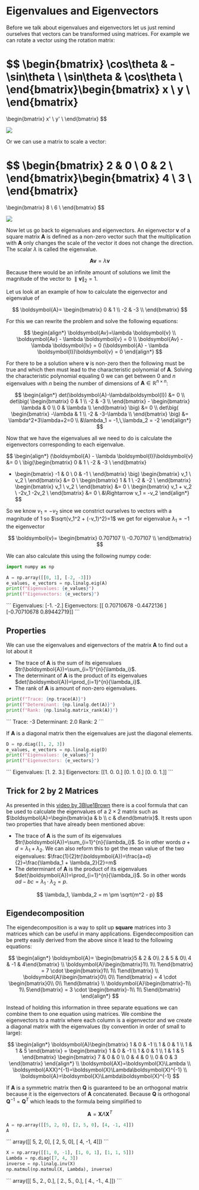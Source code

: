 
# Eigenvalues and Eigenvectors

Before we talk about eigenvalues and eigenvectors let us just remind ourselves that vectors can be transformed using matrices. For example we can rotate a vector using the rotation matrix:

$$
\begin{bmatrix}
  \cos\theta & -\sin\theta \\
  \sin\theta &  \cos\theta \\
\end{bmatrix}\begin{bmatrix}
  x \\
  y \\
\end{bmatrix}
=
\begin{bmatrix}
  x' \\
  y' \\
\end{bmatrix}
$$

<Image 
    src="/maths/vectorTransformationRotation2D.png" 
    caption="Rotating a 2D vector by the angle theta"
    width={400}
/>

Or we can use a matrix to scale a vector:

$$
\begin{bmatrix}
  2 & 0 \\
  0 & 2 \\
\end{bmatrix}\begin{bmatrix}
  4 \\
  3 \\
\end{bmatrix}
=
\begin{bmatrix}
  8 \\
  6 \\
\end{bmatrix}
$$

<Image 
    src="/maths/vectorTransformationScaling2D.png" 
    caption="Scaling a 2D vector, in this case doubling its length"
    width={300}
/>

Now let us go back to eigenvalues and eigenvectors. An eigenvector $\boldsymbol{v}$ of a square matrix $\boldsymbol{A}$ is defined as a non-zero vector such that the multiplication with $\boldsymbol{A}$ only changes the scale of the vector it does not change the direction. The scalar $\lambda$ is called the eigenvalue.

$$
\boldsymbol{Av}=\lambda \boldsymbol{v}
$$

Because there would be an infinite amount of solutions we limit the magnitude of the vector to $\parallel\boldsymbol{v}\parallel_2=1$.

Let us look at an example of how to calculate the eigenvector and eigenvalue of

$$
\boldsymbol{A}=
\begin{bmatrix}
  0 & 1 \\
  -2 & -3 \\
\end{bmatrix}
$$

For this we can rewrite the problem and solve the following equations:

$$
\begin{align*}
\boldsymbol{Av}=\lambda \boldsymbol{v} \\
\boldsymbol{Av} - \lambda \boldsymbol{v} = 0 \\
\boldsymbol{Av} - \lambda \boldsymbol{Iv} = 0
(\boldsymbol{A} - \lambda \boldsymbol{I})\boldsymbol{v} = 0
\end{align*}
$$

For there to be a solution where $\boldsymbol{v}$ is non-zero then the following must be true and which then must lead to the characteristic polynomial of $\boldsymbol{A}$. Solving the characteristic polynomial equaling 0 we can get between 0 and $n$ eigenvalues with $n$ being the number of dimensions of $\boldsymbol{A} \in \mathbb{R}^{n \times n}$:

$$
\begin{align*}
det(\boldsymbol{A}-\lambda\boldsymbol{I}) &= 0 \\
det\big(
    \begin{bmatrix}
      0 & 1 \\
      -2 & -3 \\
    \end{bmatrix}
    - \begin{bmatrix}
      \lambda & 0 \\
      0 & \lambda \\
    \end{bmatrix}
\big) &= 0 \\
det\big(
    \begin{bmatrix}
      -\lambda & 1 \\
      -2 & -3-\lambda \\
    \end{bmatrix}
\big) &= \lambda^2+3\lambda+2=0 \\
&\lambda_1 = -1,\,\lambda_2 = -2
\end{align*}
$$

Now that we have the eigenvalues all we need to do is calculate the eigenvectors corresponding to each eigenvalue.

$$
\begin{align*}
(\boldsymbol{A} - \lambda \boldsymbol{I})\boldsymbol{v} &= 0 \\
\big(\begin{bmatrix}
      0 & 1 \\
      -2 & -3 \\
\end{bmatrix}
- \begin{bmatrix}
      -1 & 0 \\
      0 & -1 \\
\end{bmatrix} \big)
\begin{bmatrix}
      v_1 \\
      v_2 \\
\end{bmatrix} &= 0 \\
\begin{bmatrix}
      1 & 1 \\
      -2 & -2 \\
\end{bmatrix}
\begin{bmatrix}
      v_1 \\
      v_2 \\
\end{bmatrix} &= 0 \\
\begin{bmatrix}
      v_1 + v_2 \\
      -2v_1 -2v_2 \\
\end{bmatrix} &= 0 \\
&\Rightarrow v_1 = -v_2
\end{align*}
$$

So we know $v_1 = -v_2$ since we constrict ourselves to vectors with a magnitude of 1 so $\sqrt{v_1^2 + (-v_1)^2}=1$ we get for eigenvalue $\lambda_1=-1$ the eigenvector

$$
\boldsymbol{v}=
\begin{bmatrix}
      0.707107 \\
      -0.707107 \\
\end{bmatrix}
$$

We can also calculate this using the following numpy code:


```python
import numpy as np

A = np.array([[0, 1], [-2, -3]])
e_values, e_vectors = np.linalg.eig(A)
print(f"Eigenvalues: {e_values}")
print(f"Eigenvectors: {e_vectors}")
```
<div class="code-output-wrapper">
```
    Eigenvalues: [-1. -2.]
    Eigenvectors: [[ 0.70710678 -0.4472136 ]
     [-0.70710678  0.89442719]]
```
</div>

## Properties

We can use the eigenvalues and eigenvectors of the matrix $\boldsymbol{A}$ to find out a lot about it

- The trace of $\boldsymbol{A}$ is the sum of its eigenvalues $tr(\boldsymbol{A})=\sum_{i=1}^{n}{\lambda_i}$.
- The determinant of $\boldsymbol{A}$ is the product of its eigenvalues $det(\boldsymbol{A})=\prod_{i=1}^{n}{\lambda_i}$.
- The rank of $\boldsymbol{A}$ is amount of non-zero eigenvalues.



```python
print(f"Trace: {np.trace(A)}")
print(f"Determinant: {np.linalg.det(A)}")
print(f"Rank: {np.linalg.matrix_rank(A)}")
```
<div class="code-output-wrapper">
```
    Trace: -3
    Determinant: 2.0
    Rank: 2
```
</div>

If $\boldsymbol{A}$ is a diagonal matrix then the eigenvalues are just the diagonal elements.



```python
D = np.diag([1, 2, 3])
e_values, e_vectors = np.linalg.eig(D)
print(f"Eigenvalues: {e_values}")
print(f"Eigenvectors: {e_vectors}")
```
<div class="code-output-wrapper">
```
    Eigenvalues: [1. 2. 3.]
    Eigenvectors: [[1. 0. 0.]
     [0. 1. 0.]
     [0. 0. 1.]]
```
</div>

## Trick for 2 by 2 Matrices

As presented in this [video by 3Blue1Brown](https://www.youtube.com/watch?v=e50Bj7jn9IQ) there is a cool formula that can be used to calculate the eigenvalues of a $2 \times 2$ matrix such as $\boldsymbol{A}=\begin{bmatrix}a & b \\ c & d\end{bmatrix}$. It rests upon two properties that have already been mentioned above:

- The trace of $\boldsymbol{A}$ is the sum of its eigenvalues $tr(\boldsymbol{A})=\sum_{i=1}^{n}{\lambda_i}$. So in other words $a + d = \lambda_1 + \lambda_2$. We can also reform this to get the mean value of the two eigenvalues: $\frac{1}{2}tr(\boldsymbol{A})=\frac{a+d}{2}=\frac{\lambda_1 + \lambda_2}{2}=m$
- The determinant of $\boldsymbol{A}$ is the product of its eigenvalues $det(\boldsymbol{A})=\prod_{i=1}^{n}{\lambda_i}$. So in other words $ad - bc = \lambda_1 \cdot \lambda_2 = p$.

$$
\lambda_1, \lambda_2 = m \pm \sqrt{m^2 - p}
$$

## Eigendecomposition

The eigendecomposition is a way to split up **square** matrices into 3 matrices which can be useful in many applications. Eigendecomposition can be pretty easily derived from the above since it lead to the following equations:

$$
\begin{align*}
    \boldsymbol{A}= \begin{bmatrix}5 & 2 & 0\\ 2 & 5 & 0\\ 4 & -1 & 4\end{bmatrix} \\
    \boldsymbol{A}\begin{bmatrix}1\\ 1\\ 1\end{bmatrix} = 7 \cdot \begin{bmatrix}1\\ 1\\ 1\end{bmatrix} \\
    \boldsymbol{A}\begin{bmatrix}0\\ 0\\ 1\end{bmatrix} = 4 \cdot \begin{bmatrix}0\\ 0\\ 1\end{bmatrix} \\
    \boldsymbol{A}\begin{bmatrix}-1\\ 1\\ 5\end{bmatrix} = 3 \cdot \begin{bmatrix}-1\\ 1\\ 5\end{bmatrix}
\end{align*}
$$

Instead of holding this information in three separate equations we can combine them to one equation using matrices. We combine the eigenvectors to a matrix where each column is a eigenvector and we create a diagonal matrix with the eigenvalues (by convention in order of small to large):

$$
\begin{align*}
    \boldsymbol{A}\begin{bmatrix}
        1 & 0 & -1 \\
        1 & 0 & 1 \\
        1 & 1 & 5
    \end{bmatrix}
    = \begin{bmatrix}
         1 & 0 & -1 \\
        1 & 0 & 1 \\
        1 & 1 & 5
    \end{bmatrix}
    \begin{bmatrix}
        7 & 0 & 0 \\
        0 & 4 & 0 \\
        0 & 0 & 3
    \end{bmatrix}
\end{align*} \\
\boldsymbol{AX}=\boldsymbol{X}\Lambda \\
\boldsymbol{AXX}^{-1}=\boldsymbol{X}\Lambda\boldsymbol{X}^{-1} \\
\boldsymbol{A}=\boldsymbol{X}\Lambda\boldsymbol{X}^{-1}
$$

If $\boldsymbol{A}$ is a symmetric matrix then $\boldsymbol{Q}$ is guaranteed to be an orthogonal matrix because it is the eigenvectors of $\boldsymbol{A}$ concatenated. Because $\boldsymbol{Q}$ is orthogonal $\boldsymbol{Q}^{-1} = \boldsymbol{Q}^T$ which leads to the formula being simplified to 

$$
\boldsymbol{A}=\boldsymbol{X}\Lambda\boldsymbol{X}^T
$$


```python
A = np.array([[5, 2, 0], [2, 5, 0], [4, -1, 4]])
A
```
<div class="code-output-wrapper">
```
    array([[ 5,  2,  0],
           [ 2,  5,  0],
           [ 4, -1,  4]])
```
</div>


```python
X = np.array([[1, 0, -1], [1, 0, 1], [1, 1, 5]])
Lambda = np.diag([7, 4, 3])
inverse = np.linalg.inv(X)
np.matmul(np.matmul(X, Lambda), inverse)
```
<div class="code-output-wrapper">
```
    array([[ 5.,  2.,  0.],
           [ 2.,  5.,  0.],
           [ 4., -1.,  4.]])
```
</div>

